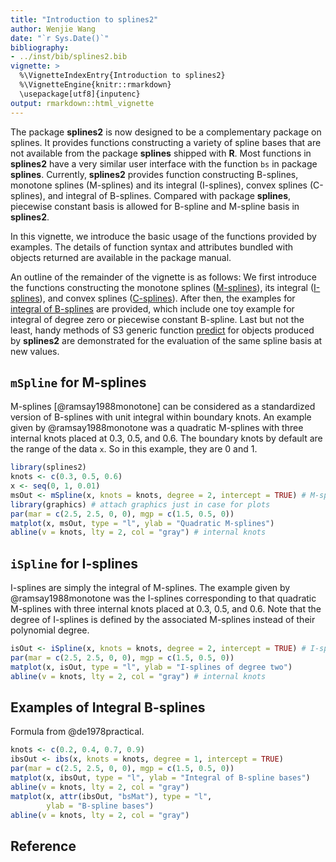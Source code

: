 ```yaml
---
title: "Introduction to splines2"
author: Wenjie Wang
date: "`r Sys.Date()`"
bibliography:
- ../inst/bib/splines2.bib
vignette: >
  %\VignetteIndexEntry{Introduction to splines2}
  %\VignetteEngine{knitr::rmarkdown}
  \usepackage[utf8]{inputenc}
output: rmarkdown::html_vignette
---
```



The package **splines2** is now designed to be a complementary package on
splines.  It provides functions constructing a variety of spline bases that are
not available from the package **splines** shipped with **R**.  Most functions
in **splines2** have a very similar user interface with the function `bs` in
package **splines**. Currently, **splines2** provides function constructing
B-splines, monotone splines (M-splines) and its integral (I-splines), convex
splines (C-splines), and integral of B-splines.  Compared with package
**splines**, piecewise constant basis is allowed for B-spline and M-spline basis
in **splines2**.


In this vignette, we introduce the basic usage of the functions provided by
examples. The details of function syntax and attributes bundled with objects
returned are available in the package manual.


An outline of the remainder of the vignette is as follows: We first introduce
the functions constructing the monotone splines ([M-splines](#mSpline)), its
integral ([I-splines](#iSpline)), and convex splines ([C-splines](#cSpline)).
After then, the examples for [integral of B-splines](#ibs) are provided, which
include one toy example for integral of degree zero or piecewise constant
B-spline.  Last but not the least, handy methods of S3 generic
function [predict](#predict) for objects produced by **splines2** are
demonstrated for the evaluation of the same spline basis at new values.


## `mSpline` for M-splines {#mSpline}

M-splines [@ramsay1988monotone] can be considered as a standardized version of
B-splines with unit integral within boundary knots.  An example given by
@ramsay1988monotone was a quadratic M-splines with three internal knots placed
at 0.3, 0.5, and 0.6. The boundary knots by default are the range of the data
`x`. So in this example, they are 0 and 1.


```r
library(splines2)
knots <- c(0.3, 0.5, 0.6)
x <- seq(0, 1, 0.01)
msOut <- mSpline(x, knots = knots, degree = 2, intercept = TRUE) # M-splines
library(graphics) # attach graphics just in case for plots
par(mar = c(2.5, 2.5, 0, 0), mgp = c(1.5, 0.5, 0))
matplot(x, msOut, type = "l", ylab = "Quadratic M-splines")
abline(v = knots, lty = 2, col = "gray") # internal knots
```


## `iSpline` for I-splines {#iSpline}

I-splines are simply the integral of M-splines.  The example given by
@ramsay1988monotone was the I-splines corresponding to that quadratic M-splines
with three internal knots placed at 0.3, 0.5, and 0.6. Note that the degree of
I-splines is defined by the associated M-splines instead of their polynomial
degree.


```r
isOut <- iSpline(x, knots = knots, degree = 2, intercept = TRUE) # I-splines
par(mar = c(2.5, 2.5, 0, 0), mgp = c(1.5, 0.5, 0))
matplot(x, isOut, type = "l", ylab = "I-splines of degree two")
abline(v = knots, lty = 2, col = "gray") # internal knots
```

<!-- FIXME -->

## Examples of Integral B-splines

Formula from @de1978practical.

```r
knots <- c(0.2, 0.4, 0.7, 0.9)
ibsOut <- ibs(x, knots = knots, degree = 1, intercept = TRUE)
par(mar = c(2.5, 2.5, 0, 0), mgp = c(1.5, 0.5, 0))
matplot(x, ibsOut, type = "l", ylab = "Integral of B-spline bases")
abline(v = knots, lty = 2, col = "gray")
matplot(x, attr(ibsOut, "bsMat"), type = "l",
        ylab = "B-spline bases")
abline(v = knots, lty = 2, col = "gray")
```


## Reference

